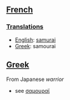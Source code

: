 ==[[French]]==
===[[Translations]]===

*[[English]]: [[samurai]]
*[[Greek]]: samourai

==[[Greek]]== 
From Japanese ''warrior''

*see [[σαμουραϊ]]